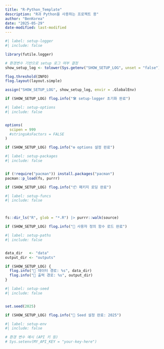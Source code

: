 ```yaml
---
title: "R-Python_Template"
description: "R과 Python을 사용하는 프로젝트 용"
author: "BenKorea"
date: "2025-05-29"
date-modified: last-modified
---
```


```r
#| label: setup-logger
#| include: false

library(futile.logger)

# 환경변수 기반으로 setup 로그 여부 결정
show_setup_log <- tolower(Sys.getenv("SHOW_SETUP_LOG", unset = "false")) == "true"

flog.threshold(INFO)
flog.layout(layout.simple)

assign("SHOW_SETUP_LOG", show_setup_log, envir = .GlobalEnv)

if (SHOW_SETUP_LOG) flog.info("🛠️ setup-logger 초기화 완료")
```

```r
#| label: setup-options
#| include: false


options(
  scipen = 999
  #stringsAsFactors = FALSE
)

if (SHOW_SETUP_LOG) flog.info("⚙️ options 설정 완료")
```

```r
#| label: setup-packages
#| include: false


if (!require("pacman")) install.packages("pacman")
pacman::p_load(fs, purrr)

if (SHOW_SETUP_LOG) flog.info("📦 패키지 로딩 완료")
```

```r
#| label: setup-funcs
#| include: false



fs::dir_ls("R", glob = "*.R") |> purrr::walk(source)

if (SHOW_SETUP_LOG) flog.info("📄 사용자 정의 함수 로드 완료")
```

```r
#| label: setup-paths
#| include: false


data_dir   <- "data"
output_dir <- "outputs"

if (SHOW_SETUP_LOG) {
  flog.info("📁 데이터 경로: %s", data_dir)
  flog.info("📂 출력 경로: %s", output_dir)
}
```

```r
#| label: setup-seed
#| include: false


set.seed(2025)

if (SHOW_SETUP_LOG) flog.info("🎲 Seed 설정 완료: 2025")
```

```r
#| label: setup-env
#| include: false

# 환경 변수 예시 (API 키 등)
# Sys.setenv(MY_API_KEY = "your-key-here")
```

```r


```
